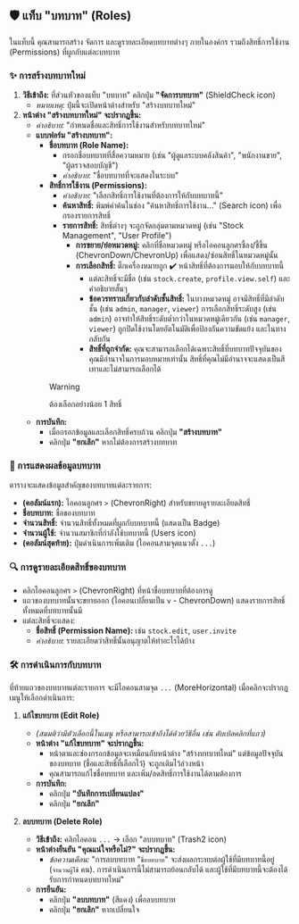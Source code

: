## 🛡️ แท็บ "บทบาท" (Roles)

ในแท็บนี้ คุณสามารถสร้าง จัดการ และดูรายละเอียดบทบาทต่างๆ ภายในองค์กร รวมถึงสิทธิ์การใช้งาน (Permissions) ที่ผูกกับแต่ละบทบาท

### ✨ การสร้างบทบาทใหม่

1.  **วิธีเข้าถึง:** ที่ส่วนหัวของแท็บ "บทบาท" คลิกปุ่ม **"จัดการบทบาท"** (ShieldCheck icon)
    *   *หมายเหตุ:* ปุ่มนี้จะเปิดหน้าต่างสำหรับ "สร้างบทบาทใหม่"
2.  **หน้าต่าง "สร้างบทบาทใหม่" จะปรากฏขึ้น:**
    *   *คำอธิบาย:* "กำหนดชื่อและสิทธิ์การใช้งานสำหรับบทบาทใหม่"
    *   **แบบฟอร์ม "สร้างบทบาท":**
        *   **ชื่อบทบาท (Role Name):**
            *   กรอกชื่อบทบาทที่สื่อความหมาย (เช่น "ผู้ดูแลระบบคลังสินค้า", "พนักงานขาย", "ผู้ตรวจสอบบัญชี")
            *   *คำอธิบาย:* "ชื่อบทบาทที่จะแสดงในระบบ"
        *   **สิทธิ์การใช้งาน (Permissions):**
            *   *คำอธิบาย:* "เลือกสิทธิ์การใช้งานที่ต้องการให้กับบทบาทนี้"
            *   **ค้นหาสิทธิ์:** พิมพ์คำค้นในช่อง "ค้นหาสิทธิ์การใช้งาน..." (Search icon) เพื่อกรองรายการสิทธิ์
            *   **รายการสิทธิ์:** สิทธิ์ต่างๆ จะถูกจัดกลุ่มตามหมวดหมู่ (เช่น "Stock Management", "User Profile")
                *   **การขยาย/ย่อหมวดหมู่:** คลิกที่ชื่อหมวดหมู่ หรือไอคอนลูกศรชี้ลง/ชี้ขึ้น (ChevronDown/ChevronUp) เพื่อแสดง/ซ่อนสิทธิ์ในหมวดหมู่นั้น
                *   **การเลือกสิทธิ์:** ติ๊กเครื่องหมายถูก ✔️ หน้าสิทธิ์ที่ต้องการมอบให้กับบทบาทนี้
                    *   แต่ละสิทธิ์จะมีชื่อ (เช่น `stock.create`, `profile.view.self`) และคำอธิบายสั้นๆ
                    *   **ข้อควรทราบเกี่ยวกับลำดับชั้นสิทธิ์:** ในบางหมวดหมู่ อาจมีสิทธิ์ที่มีลำดับชั้น (เช่น `admin`, `manager`, `viewer`) การเลือกสิทธิ์ระดับสูง (เช่น `admin`) อาจทำให้สิทธิ์ระดับต่ำกว่าในหมวดหมู่เดียวกัน (เช่น `manager`, `viewer`) ถูกปิดใช้งานโดยอัตโนมัติเพื่อป้องกันความขัดแย้ง และในทางกลับกัน
                    *   **สิทธิ์ที่ถูกจำกัด:** คุณจะสามารถเลือกได้เฉพาะสิทธิ์ที่บทบาทปัจจุบันของคุณมีอำนาจในการมอบหมายเท่านั้น สิทธิ์ที่คุณไม่มีอำนาจจะแสดงเป็นสีเทาและไม่สามารถเลือกได้
            > [!WARNING]
            > 
            > ต้องเลือกอย่างน้อย 1 สิทธิ์
    *   **การบันทึก:**
        *   เมื่อกรอกข้อมูลและเลือกสิทธิ์ครบถ้วน คลิกปุ่ม **"สร้างบทบาท"**
        *   คลิกปุ่ม **"ยกเลิก"** หากไม่ต้องการสร้างบทบาท

### 📜 การแสดงผลข้อมูลบทบาท

ตารางจะแสดงข้อมูลสำคัญของบทบาทแต่ละรายการ:

*   **(คอลัมน์แรก):** ไอคอนลูกศร `>` (ChevronRight) สำหรับขยายดูรายละเอียดสิทธิ์
*   **ชื่อบทบาท:** ชื่อของบทบาท
*   **จำนวนสิทธิ์:** จำนวนสิทธิ์ทั้งหมดที่ผูกกับบทบาทนี้ (แสดงเป็น Badge)
*   **จำนวนผู้ใช้:** จำนวนสมาชิกที่กำลังใช้บทบาทนี้ (Users icon)
*   **(คอลัมน์สุดท้าย):** ปุ่มดำเนินการเพิ่มเติม (ไอคอนสามจุดแนวตั้ง `...`)

### 🔍 การดูรายละเอียดสิทธิ์ของบทบาท

*   คลิกไอคอนลูกศร `>` (ChevronRight) ที่หน้าชื่อบทบาทที่ต้องการดู
*   แถวของบทบาทนั้นจะขยายออก (ไอคอนเปลี่ยนเป็น `v` - ChevronDown) แสดงรายการสิทธิ์ทั้งหมดที่บทบาทนั้นมี
*   แต่ละสิทธิ์จะแสดง:
    *   **ชื่อสิทธิ์ (Permission Name):** เช่น `stock.edit`, `user.invite`
    *   *คำอธิบาย:* รายละเอียดว่าสิทธิ์นั้นอนุญาตให้ทำอะไรได้บ้าง

### 🛠️ การดำเนินการกับบทบาท

ที่ท้ายแถวของบทบาทแต่ละรายการ จะมีไอคอนสามจุด `...` (MoreHorizontal) เมื่อคลิกจะปรากฏเมนูให้เลือกดำเนินการ:

1.  **แก้ไขบทบาท (Edit Role)**
    *   *(สมมติว่ามีตัวเลือกนี้ในเมนู หรือสามารถเข้าถึงได้ด้วยวิธีอื่น เช่น ดับเบิลคลิกที่แถว)*
    *   **หน้าต่าง "แก้ไขบทบาท" จะปรากฏขึ้น:**
        *   หน้าตาและช่องกรอกข้อมูลจะเหมือนกับหน้าต่าง "สร้างบทบาทใหม่" แต่ข้อมูลปัจจุบันของบทบาท (ชื่อและสิทธิ์ที่เลือกไว้) จะถูกเติมไว้ล่วงหน้า
        *   คุณสามารถแก้ไขชื่อบทบาท และเพิ่ม/ลดสิทธิ์การใช้งานได้ตามต้องการ
    *   **การบันทึก:**
        *   คลิกปุ่ม **"บันทึกการเปลี่ยนแปลง"**
        *   คลิกปุ่ม **"ยกเลิก"**

2.  **ลบบทบาท (Delete Role)**
    *   **วิธีเข้าถึง:** คลิกไอคอน `...` -> เลือก "ลบบทบาท" (Trash2 icon)
    *   **หน้าต่างยืนยัน "คุณแน่ใจหรือไม่?" จะปรากฏขึ้น:**
        *   *ข้อความเตือน:* "การลบบทบาท "`ชื่อบทบาท`" จะส่งผลกระทบต่อผู้ใช้ที่มีบทบาทนี้อยู่ (`จำนวนผู้ใช้` คน). การดำเนินการนี้ไม่สามารถย้อนกลับได้ และผู้ใช้ที่มีบทบาทนี้จะต้องได้รับการกำหนดบทบาทใหม่"
    *   **การยืนยัน:**
        *   คลิกปุ่ม **"ลบบทบาท"** (สีแดง) เพื่อลบบทบาท
        *   คลิกปุ่ม **"ยกเลิก"** หากเปลี่ยนใจ